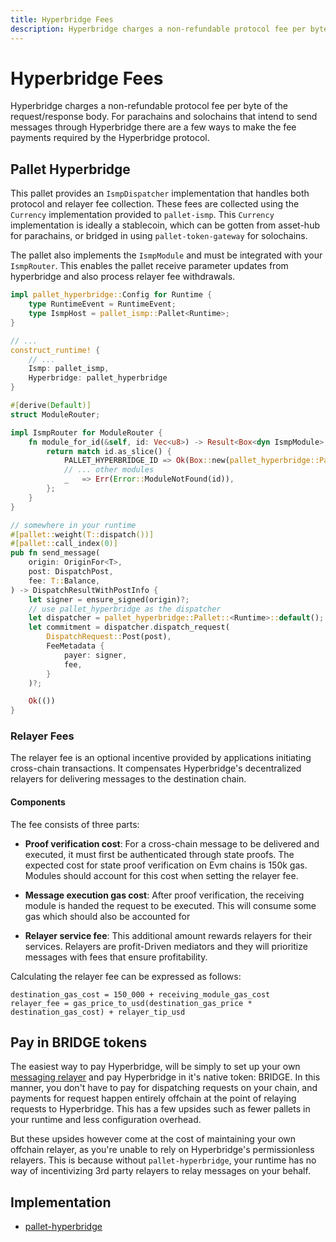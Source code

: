 ```yaml
---
title: Hyperbridge Fees
description: Hyperbridge charges a non-refundable protocol fee per byte of the request/response body. For parachains and solochains that intend to send messages through Hyperbridge there are a few ways to make the fee payments required by the Hyperbridge protocol.
---
```

# Hyperbridge Fees

Hyperbridge charges a non-refundable protocol fee per byte of the request/response body. For parachains and solochains that intend to send messages through Hyperbridge there are a few ways to make the fee payments required by the Hyperbridge protocol.

## Pallet Hyperbridge

This pallet provides an `IsmpDispatcher` implementation that handles both protocol and relayer fee collection. These fees are collected using the `Currency` implementation provided to `pallet-ismp`. This `Currency` implementation is ideally a stablecoin, which can be gotten from asset-hub for parachains, or bridged in using `pallet-token-gateway` for solochains.

The pallet also implements the `IsmpModule` and must be integrated with your `IsmpRouter`. This enables the pallet receive parameter updates from hyperbridge and also process relayer fee withdrawals.

```rust showLineNumbers
impl pallet_hyperbridge::Config for Runtime {
    type RuntimeEvent = RuntimeEvent;
    type IsmpHost = pallet_ismp::Pallet<Runtime>;
}

// ...
construct_runtime! {
    // ...
    Ismp: pallet_ismp,
    Hyperbridge: pallet_hyperbridge
}

#[derive(Default)]
struct ModuleRouter;

impl IsmpRouter for ModuleRouter {
    fn module_for_id(&self, id: Vec<u8>) -> Result<Box<dyn IsmpModule>, Error> {
        return match id.as_slice() {
            PALLET_HYPERBRIDGE_ID => Ok(Box::new(pallet_hyperbridge::Pallet::<Runtime>::default())),
            // ... other modules
            _   => Err(Error::ModuleNotFound(id)),
        };
    }
}

// somewhere in your runtime
#[pallet::weight(T::dispatch())]
#[pallet::call_index(0)]
pub fn send_message(
    origin: OriginFor<T>,
    post: DispatchPost,
    fee: T::Balance,
) -> DispatchResultWithPostInfo {
    let signer = ensure_signed(origin)?;
    // use pallet_hyperbridge as the dispatcher
    let dispatcher = pallet_hyperbridge::Pallet::<Runtime>::default();
    let commitment = dispatcher.dispatch_request(
        DispatchRequest::Post(post),
        FeeMetadata {
            payer: signer,
            fee,
        }
    )?;

    Ok(())
}
```

### Relayer Fees

The relayer fee is an optional incentive provided by applications initiating cross-chain transactions. It compensates Hyperbridge's decentralized relayers for delivering messages to the destination chain.

#### Components

The fee consists of three parts:

 - **Proof verification cost**: For a cross-chain message to be delivered and executed, it must first be authenticated through state proofs. The expected cost for state proof verification on Evm chains is 150k gas. Modules should account for this cost when setting the relayer fee.

 - **Message execution gas cost**:
    After proof verification, the receiving module is handed the request to be executed. This will consume some gas which should also be accounted for

 - **Relayer service fee**:
    This additional amount rewards relayers for their services. Relayers are profit-Driven mediators and they will prioritize messages with fees that ensure profitability.

Calculating the relayer fee can be expressed as follows:

```
destination_gas_cost = 150_000 + receiving_module_gas_cost
relayer_fee = gas_price_to_usd(destination_gas_price * destination_gas_cost) + relayer_tip_usd
```


## Pay in BRIDGE tokens 

The easiest way to pay Hyperbridge, will be simply to set up your own [messaging relayer](/developers/network/relayer/messaging/relayer) and pay Hyperbridge in it's native token: BRIDGE. In this manner, you don't have to pay for dispatching requests on your chain, and payments for request happen entirely offchain at the point of relaying requests to Hyperbridge. This has a few upsides such as fewer pallets in your runtime and less configuration overhead.

But these upsides however come at the cost of maintaining your own offchain relayer, as you're unable to rely on Hyperbridge's permissionless relayers. This is because without `pallet-hyperbridge`, your runtime has no way of incentivizing 3rd party relayers to relay messages on your behalf.


## Implementation

 - [pallet-hyperbridge](https://github.com/polytope-labs/hyperbridge/blob/main/modules/ismp/pallets/hyperbridge/src/lib.rs)
